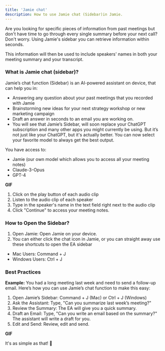 ```yaml
---
title: 'Jamie chat'
description: How to use Jamie chat (Sidebar)in Jamie.
---
```


Are you looking for specific pieces of information from past meetings but don't have time to go through every single summary before your next call? Don't worry. Using Jamie's sidebar you can retrieve information within seconds. 

This information will then be used to include speakers' names in both your meeting summary and your transcript. 

### What is Jamie chat (sidebar)?

Jamie’s chat function (Sidebar) is an AI-powered assistant on device, that can help you in:

- Answering any question about your past meetings that you recorded with Jamie
- Brainstorming new ideas for your next strategy workshop or new marketing campaign 
- Draft an answer in seconds to an email you are working on. 
- You will see that Jamie’s Sidebar, will soon replace your ChatGPT subscription and many other apps you might currently be using. But it’s not just like your ChatGPT, but it's actually better. You can now select your favorite model to always get the best output. 

You have access to: 

- Jamie (our own model which allows you to access all your meeting notes) 
- Claude-3-Opus
- GPT-4

**GIF**

1. Click on the play button of each audio clip
2. Listen to the audio clip of each speaker
3. Type in the speaker's name in the text field right next to the audio clip
5. Click "Continue" to access your meeting notes.

### How to Open the Sidebar?
1. Open Jamie: Open Jamie on your device.
2. You can either click the chat icon in Jamie, or you can straight away use these shortcuts to open the EA sidebar
- Mac Users: Command + J
- Windows Users: Ctrl + J

### Best Practices 
**Example:** You had a long meeting last week and need to send a follow-up email. Here’s how you can use Jamie’s chat function to make this easy:

1. Open Jamie’s Sidebar: Command + J (Mac) or Ctrl + J (Windows)
2. Ask the Assistant: Type, "Can you summarize last week’s meeting?"
3. Review the Summary: The EA will give you a quick summary.
4. Draft an Email: Type, "Can you write an email based on the summary?" The assistant will write a draft for you.
5. Edit and Send: Review, edit and send.

**GIF**

It's as simple as that! 🎉
